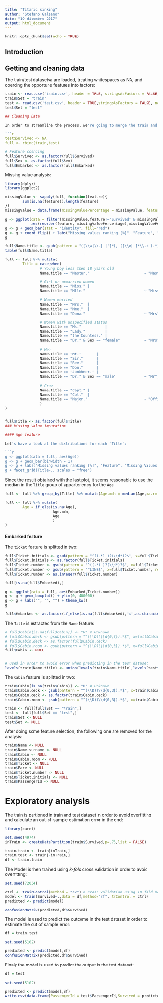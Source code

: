 ```yaml
---
title: "Titanic sinking"
author: "Stefano Galeano"
date: "19 dicembre 2017"
output: html_document
---
```


```r
knitr::opts_chunk$set(echo = TRUE)
```

## Introduction

## Getting and cleaning data

The train/test datasetsa are loaded, treating whitespaces as NA, and coercing the opportune features into factors:

```r
train <- read.csv('train.csv', header = TRUE, stringsAsFactors = FALSE, na.strings = c(""))
train$Set = "train"
test <- read.csv('test.csv', header = TRUE,stringsAsFactors = FALSE, na.strings = c(""))
test$Set = "test"

## Cleaning Data

In order to streamline the process, we're going to merge the train and test datasets, we'll therfore to add add the `Survived` variable in the test dataset:

```r
test$Survived <- NA
full <- rbind(train,test)
```
```r
# Feature coercing
full$Survived <- as.factor(full$Survived)
full$Sex <- as.factor(full$Sex)
full$Embarked <- as.factor(full$Embarked)
```

Missing value analysis:

```r
library(dplyr)
library(ggplot2)

missingValue <- sapply(full, function(feature){
        sum(is.na(feature))/length(feature)
}) 
missingValue = data.frame(missingValuePercentage = missingValue, feature = names(missingValue))

g <- ggplot(data = filter(missingValue,feature!="Survived" & missingValuePercentage != 0), 
            aes(reorder(feature, missingValuePercentage),missingValuePercentage))
g <- g + geom_bar(stat = "identity", fill="red")
g <- g + coord_flip() + labs("Missing values ranking [%]", "Feature", "Missing Values [%]") + theme_bw()
g
```

```r
full$Name.title <- gsub(pattern = "([\\w|\\-| |']*), ([\\w| ]*\\.) (.*)", x=full$Name, replacement="\\2", ignore.case=TRUE, perl = TRUE)
table(full$Name.title)
```
```r
full <- full %>% mutate(
        Title = case_when(
                # Young boy less then 18 years old
                Name.title == "Master."                         ~ "Master",

                # Girl or unmarried women
                Name.title == "Miss." | 
                Name.title == "Mlle."                           ~ "Miss",
                
                # Women married
                Name.title == "Mrs."  | 
                Name.title == "Mme."  |
                Name.title == "Dona."                           ~ "Mrs",

                # Women with unspecified status
                Name.title == "Ms."           |
                Name.title == "Lady."         |
                Name.title == "the Countess." |
                Name.title == "Dr." & Sex == "female"           ~ "Mrs", # In this group because there are too few observation
                
                # Men
                Name.title == "Mr."       |
                Name.title == "Sir."      |
                Name.title == "Rev."      |
                Name.title == "Don."      |
                Name.title == "Jonkheer." |            
                Name.title == "Dr." & Sex == "male"             ~ "Mr",
                
                # Crew
                Name.title == "Capt." |
                Name.title == "Col."  |
                Name.title == "Major."                          ~ "Officer"
                )
)


full$Title <- as.factor(full$Title)
### Missing Value imputation

#### Age feature

Let's have a look at the distributions for each `Title`:

```r
g <- ggplot(data = full, aes(Age))
g <- g + geom_bar(binwidth = 1)
g <- g + labs("Missing values ranking [%]", "Feature", "Missing Values [%]") + theme_bw()
g + facet_grid(Title~., scales = "free")
```

Since the result obtained with the last plot, it seems reasonable to use the median in the `Title` group of appartenency for the `Age`:

```r
full <- full %>% group_by(Title) %>% mutate(Age.mdn = median(Age,na.rm = TRUE))

full <- full %>% mutate(
        Age = if_else(is.na(Age),
                      Age.mdn,
                      Age
                      )
)
```


#### Embarked feature

The `ticket` feature is splitted in two: 

```r
full$Ticket.initials <- gsub(pattern = "^((.*) )?(\\d*)?$", x=full$Ticket, replacement="\\2")
full$Ticket.initials <- as.factor(full$Ticket.initials)
full$Ticket.number <- gsub(pattern = "^((.*) )?(\\d*)?$", x=full$Ticket, replacement="\\3")
full$Ticket.number <- gsub(pattern = "^LINE$", x=full$Ticket.number, replacement="0")
full$Ticket.number <- as.integer(full$Ticket.number)
```

```r
full[is.na(full$Embarked),]

g <- ggplot(data = full, aes(Embarked,Ticket.number))
g <- g + geom_boxplot() + ylim(0, 400000)
g <- g + labs("", "", "") + theme_bw()
g
```

```r
full$Embarked <- as.factor(if_else(is.na(full$Embarked),"S",as.character(full$Embarked)))
```

The `Title` is estracted from the `Name` feature:

```r
# full$Cabin[is.na(full$Cabin)] <- "U" # Unknown
# full$Cabin.deck <- gsub(pattern = "^(\\D)(\\d{0,3}).*$", x=full$Cabin, replacement="\\1", ignore.case=TRUE, perl = TRUE)
# full$Cabin.deck <- as.factor(full$Cabin.deck)
# full$Cabin.room <- gsub(pattern = "^(\\D)(\\d{0,3}).*$", x=full$Cabin, replacement="\\2", ignore.case=TRUE, perl = TRUE)
full$Cabin <- NULL


# used in order to avoid error when predicting in the test dataset
levels(train$Name.title) <- union(levels(train$Name.title),levels(test$Name.title))
```

The `Cabin` feature is splitted in two:

```r
train$Cabin[is.na(train$Cabin)] <- "U" # Unknown
train$Cabin.deck <- gsub(pattern = "^(\\D)(\\d{0,3}).*$", x=train$Cabin, replacement="\\1", ignore.case=TRUE, perl = TRUE)
train$Cabin.deck <- as.factor(train$Cabin.deck)
train$Cabin.room <- gsub(pattern = "^(\\D)(\\d{0,3}).*$", x=train$Cabin, replacement="\\2", ignore.case=TRUE, perl = TRUE)

train <- full[full$Set == "train",]
test <- full[full$Set == "test",]
train$Set <- NULL
test$Set <- NULL
```

After doing some feature selection, the following one are removed for the analysis:

```r
train$Name <- NULL
train$Name.surname <- NULL
train$Cabin <- NULL
train$Cabin.room <- NULL
train$Ticket <- NULL
train$Fare <- NULL
train$Ticket.number <- NULL
train$Ticket.initials <- NULL
train$PassengerId <- NULL
```

# Exploratory analysis

The train is partioned in train and test dataset in order to avoid overfitting and calculate an out-of-sample estimation error in the end:

```r
library(caret)

set.seed(4974)
inTrain <- createDataPartition(train$Survived,p=.75,list = FALSE)

train.train <- train[inTrain,]
train.test <- train[-inTrain,]
df <- train.train
```

The Model is then trained using *k-fold* cross validation in order to avoid overfitting:

```r
set.seed(72034)

ctrl <- trainControl(method = "cv") # cross validation using 10-fold method
model <- train(Survived~.,data = df,method="rf", trControl = ctrl)
predicted <- predict(model)

confusionMatrix(predicted,df$Survived)
```

The model is used to predict the outcome in the test dataset in order to estimate the out of sample error:

```r
df = train.test

set.seed(5102)

predicted <- predict(model,df)
confusionMatrix(predicted,df$Survived)
```

Finaly the model is used to predict the output in the test dataset:

```r
df = test
        
set.seed(5102)

predicted <- predict(model,df)
write.csv(data.frame(PassengerId = test$PassengerId,Survived = predicted),"solution.csv",row.names = FALSE)
```

